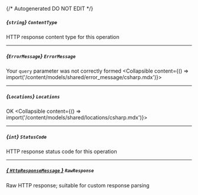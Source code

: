 {/* Autogenerated DO NOT EDIT  */}

##### *{`string`}* `ContentType`
HTTP response content type for this operation

---
##### *{`ErrorMessage`}* `ErrorMessage`
Your `query` parameter was not correctly formed
<Collapsible content={() => import('/content/models/shared/error_message/csharp.mdx')}>
</Collapsible>

---
##### *{`Locations`}* `Locations`
OK
<Collapsible content={() => import('/content/models/shared/locations/csharp.mdx')}>
</Collapsible>

---
##### *{`int`}* `StatusCode`
HTTP response status code for this operation

---
##### [*{ `HttpResponseMessage` }*](https://learn.microsoft.com/en-us/dotnet/api/system.net.http.httpresponsemessage?view=net-5.0) `RawResponse`
Raw HTTP response; suitable for custom response parsing

